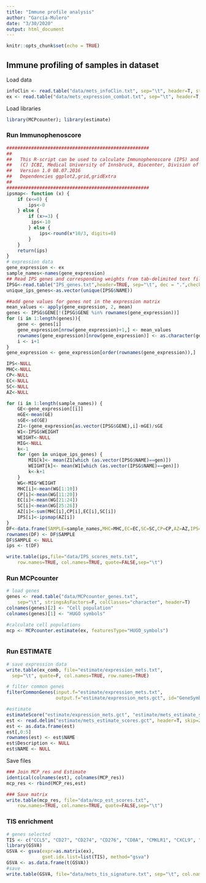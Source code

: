 ```yaml
---
title: "Immune profile analysis"
author: "García-Mulero"
date: "3/30/2020"
output: html_document
---
```


```r
knitr::opts_chunk$set(echo = TRUE)
```


## Immune profiling of samples in dataset

Load data  
```r
infoClin <- read.table("data/mets_infoClin.txt", sep="\t", header=T, stringsAsFactors = F)
ex <- read.table("data/mets_expression_combat.txt", sep="\t", header=T, stringsAsFactors = F)
```

Load libraries
```r
library(MCPcounter); library(estimate)
```

### Run Immunophenoscore
```r
####################################################
##
##   This R-script can be used to calculate Immunophenoscore (IPS) and generate Immunophenogram from "EXPR.txt" and "IPS_genes.txt"
##   (C) ICBI, Medical University of Innsbruck, Biocenter, Division of Bioinformatics
##   Version 1.0 08.07.2016
##   Dependencies ggplot2,grid,gridExtra
##
####################################################
ipsmap<- function (x) {
	if (x<=0) {
		ips<-0
	} else {
		if (x>=3) {
		 ips<-10
		} else {
			ips<-round(x*10/3, digits=0)
		}
	}
	return(ips)
}
# expression data
gene_expression <- ex
sample_names<-names(gene_expression)
## Read IPS genes and corresponding weights from tab-delimited text file "IPS_genes.txt"
IPSG<-read.table("IPS_genes.txt",header=TRUE, sep="\t", dec = ".",check.names=FALSE)
unique_ips_genes<-as.vector(unique(IPSG$NAME))

##add gene values for genes not in the expression matrix
mean_values <- apply(gene_expression, 2, mean)
genes <- IPSG$GENE[!(IPSG$GENE %in% rownames(gene_expression))]
for (i in 1:length(genes)){
	gene <- genes[i]
	gene_expression[nrow(gene_expression)+1,] <- mean_values
	rownames(gene_expression)[nrow(gene_expression)] <- as.character(gene)
	i <- i+1
}
gene_expression <- gene_expression[order(rownames(gene_expression)),]

IPS<-NULL
MHC<-NULL
CP<-NULL
EC<-NULL
SC<-NULL
AZ<-NULL

for (i in 1:length(sample_names)) {
	GE<-gene_expression[[i]]
	mGE<-mean(GE)
	sGE<-sd(GE)
	Z1<-(gene_expression[as.vector(IPSG$GENE),i]-mGE)/sGE
	W1<-IPSG$WEIGHT
	WEIGHT<-NULL
	MIG<-NULL
	k<-1
	for (gen in unique_ips_genes) {
		MIG[k]<- mean(Z1[which (as.vector(IPSG$NAME)==gen)])
		WEIGHT[k]<- mean(W1[which (as.vector(IPSG$NAME)==gen)])
		k<-k+1
	}
	WG<-MIG*WEIGHT
	MHC[i]<-mean(WG[1:10])
	CP[i]<-mean(WG[11:20])
	EC[i]<-mean(WG[21:24])
	SC[i]<-mean(WG[25:26])
	AZ[i]<-sum(MHC[i],CP[i],EC[i],SC[i])
	IPS[i]<-ipsmap(AZ[i])
}
DF<-data.frame(SAMPLE=sample_names,MHC=MHC,EC=EC,SC=SC,CP=CP,AZ=AZ,IPS=IPS)
rownames(DF) <- DF$SAMPLE
DF$SAMPLE <- NULL
ips <- t(DF)

write.table(ips,file="data/IPS_scores_mets.txt",
	row.names=TRUE, col.names=TRUE, quote=FALSE,sep="\t")
```

### Run MCPcounter
```r
# load genes
genes <- read.table("data/MCPcounter_genes.txt", 
	sep="\t", stringsAsFactors=F, colClasses="character", header=T)
colnames(genes)[2] <- "Cell population"
colnames(genes)[1] <- "HUGO symbols"

#calculate cell populations
mcp <- MCPcounter.estimate(ex, featuresType="HUGO_symbols")



```

### Run ESTIMATE
```r
# save expression data
write.table(ex_comb, file="estimate/expression_mets.txt", 
  sep="\t", quote=F, col.names=TRUE, row.names=TRUE)

# filter common genes
filterCommonGenes(input.f="estimate/expression_mets.txt", 
                  output.f="estimate/expression_mets.gct", id="GeneSymbol")

#estimate
estimateScore("estimate/expression_mets.gct", "estimate/mets_estimate_scores.gct", platform="affymetrix")
est <- read.delim("estimate/mets_estimate_scores.gct", header=T, skip=2)
est <- as.data.frame(est)
est[,0:5]
rownames(est) <- est$NAME
est$Description <- NULL
est$NAME <- NULL
```
Save files
```r
### Join MCP_res and Estimate
identical(colnames(est), colnames(MCP_res))
mcp_res <- rbind(MCP_res,est)

### Save matrix
write.table(mcp_res, file="data/mcp_est_scores.txt",
    row.names=TRUE, col.names=TRUE, quote=FALSE,sep="\t")
```

### TIS enrichment
```r
# genes selected
TIS <- c("CCL5", "CD27", "CD274", "CD276", "CD8A", "CMKLR1", "CXCL9", "HLA-DQA1", "HLA-DRB1", "HLA-E", "IDO1", "LAG3", "NKG7", "PDCD1LG2", "PSMB10", "STAT1", "TIGIT")
library(GSVA)
GSVA <- gsva(expr=as.matrix(ex), 
             gset.idx.list=list(TIS), method="gsva")
GSVA <- as.data.frame(t(GSVA))
#save
write.table(GSVA, file="data/mets_tis_signature.txt", sep="\t", col.names = T, row.names = T, quote = F)
```

